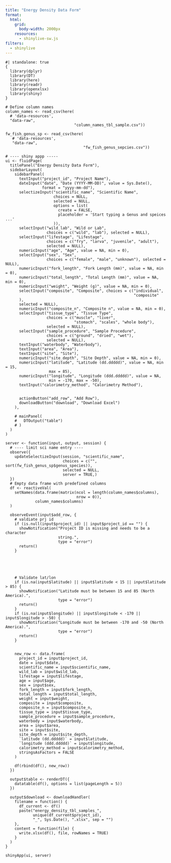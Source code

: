 ```yaml
---
title: "Energy Density Data Form"
format: 
  html:
    grid:
      body-width: 2000px
    resources: 
      - shinylive-sw.js
filters: 
  - shinylive 
---
```



```shinylive-r
#| standalone: true 
{
  library(dplyr)
  library(DT) 
  library(here)
  library(readr)
  library(openxlsx)
  library(shiny)
}

# Define column names
column_names <- read_csv(here(
  # 'data-resources', 
  "data-raw",
                              "column_names_tbl_sample.csv"))

fw_fish_genus_sp <- read_csv(here(
   # 'data-resources', 
   "data-raw",
                                  "fw_fish_genus_sepcies.csv"))

# ---- shiny appp ----- 
ui <- fluidPage(
  titlePanel("Energy Density Data Form"),
  sidebarLayout(
    sidebarPanel(
      textInput("project_id", "Project Name"),
      dateInput("date", "Date (YYYY-MM-DD)", value = Sys.Date(), 
                format = "yyyy-mm-dd"),
      selectizeInput("scientific_name", "Scientific Name", 
                     choices = NULL,
                     selected = NULL,
                     options = list(
                       create = FALSE,
                       placeholder = 'Start typing a Genus and speices ...'
                     )),
      selectInput("wild_lab", "Wild or Lab",
                  choices = c("wild", "lab"), selected = NULL),
      selectInput("lifestage", "Lifestage",
                  choices = c("fry", "larva", "juvenile", "adult"), 
                  selected = NULL),
      numericInput("age", "Age", value = NA, min = 0),
      selectInput("sex", "Sex",
                  choices = c("female", "male", "unknown"), selected = NULL),
      numericInput("fork_length", "Fork Length (mm)", value = NA, min = 0),
      numericInput("total_length", "Total Length (mm)", value = NA, min = 0),
      numericInput("weight", "Weight (g)", value = NA, min = 0),
      selectInput("composite", "Composite", choices = c("individual",
                                                        "composite"
      ), 
      selected = NULL),
      numericInput("composite_n", "Composite n", value = NA, min = 0),
      selectInput("tissue_type", "Tissue Type",
                  choices = c("muscle", "liver", 
                              "stomach", "scales", "whole body"), 
                  selected = NULL),
      selectInput("sample_procedure", "Sample Procedure", 
                  choices = c("ground", "dried", "wet"), 
                  selected = NULL),
      textInput("waterbody", "Waterbody"),
      textInput("area", "Area"),
      textInput("site", "Site"),
      numericInput("site_depth", "Site Depth", value = NA, min = 0),
      numericInput("latitude", "Latitude (dd.ddddd)", value = NA, min = 15, 
                   max = 85),
      numericInput("longitude", "Longitude (ddd.ddddd)", value = NA, 
                   min = -170, max = -50),
      textInput("calorimetry_method", "Calorimetry Method"),
      
      
      actionButton("add_row", "Add Row"),
      downloadButton("download", "Download Excel")
    ),
    
    # mainPanel(
    #   DTOutput("table")
    # )
  )
)

server <- function(input, output, session) {
  # ---- limit sci name entry ---- 
  observe({
    updateSelectizeInput(session, "scientific_name",
                         choices = c("", sort(fw_fish_genus_sp$genus_species)),
                         selected = NULL, 
                         server = TRUE,)
  })
  # Empty data frame with predefined columns
  df <- reactiveVal(
    setNames(data.frame(matrix(ncol = length(column_names$columns), 
                               nrow = 0)), 
             column_names$columns)
  )
  
  observeEvent(input$add_row, {
    # valdiate prj id 
    if (is.null(input$project_id) || input$project_id == "") {
      showNotification("Project ID is missing and needs to be a character 
                       string.", 
                       type = "error")
      return()
    }
    
    
    
    
    
    # Validate lat/lon
    if (is.na(input$latitude) || input$latitude < 15 || input$latitude > 85) {
      showNotification("Latitude must be between 15 and 85 (North America).", 
                       type = "error")
      return()
    }
    if (is.na(input$longitude) || input$longitude < -170 || input$longitude > -50) {
      showNotification("Longitude must be between -170 and -50 (North America).", 
                       type = "error")
      return()
    }
    
    
    new_row <- data.frame(
      project_id = input$project_id,
      date = input$date,
      scientific_name = input$scientific_name,
      wild_lab = input$wild_lab,
      lifestage = input$lifestage,
      age = input$age,
      sex = input$sex,
      fork_length = input$fork_length,
      total_length = input$total_length,
      weight = input$weight,
      composite = input$composite,
      composite_n = input$composite_n,
      tissue_type = input$tissue_type,
      sample_procedure = input$sample_procedure,
      waterbody = input$waterbody,
      area = input$area,
      site = input$site,
      site_depth = input$site_depth,
      `latitude (dd.ddddd)` = input$latitude,
      `longitude (ddd.ddddd)` = input$longitude,
      calorimetry_method = input$calorimetry_method,
      stringsAsFactors = FALSE
    )
    
    df(rbind(df(), new_row))
  })
  
  output$table <- renderDT({
    datatable(df(), options = list(pageLength = 5))
  })
  
  output$download <- downloadHandler(
    filename = function() {
      df_current <- df()
      paste("energy_density_tbl_samples_", 
            unique(df_current$project_id),
            "_", Sys.Date(), ".xlsx", sep = "")
    },
    content = function(file) {
      write.xlsx(df(), file, rowNames = TRUE)
    }
  )
}

shinyApp(ui, server)

```

